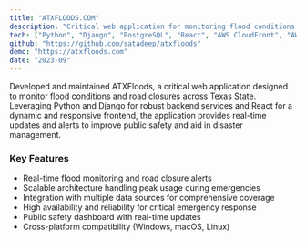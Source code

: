 ```yaml
---
title: "ATXFLOODS.COM"
description: "Critical web application for monitoring flood conditions and road closures across Texas State"
tech: ["Python", "Django", "PostgreSQL", "React", "AWS CloudFront", "AWS EC2"]
github: "https://github.com/satadeep/atxfloods"
demo: "https://atxfloods.com"
date: "2023-09"
---
```


Developed and maintained ATXFloods, a critical web application designed to monitor flood conditions and road closures across Texas State. Leveraging Python and Django for robust backend services and React for a dynamic and responsive frontend, the application provides real-time updates and alerts to improve public safety and aid in disaster management.

### Key Features

- Real-time flood monitoring and road closure alerts
- Scalable architecture handling peak usage during emergencies
- Integration with multiple data sources for comprehensive coverage
- High availability and reliability for critical emergency response
- Public safety dashboard with real-time updates
- Cross-platform compatibility (Windows, macOS, Linux)
